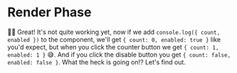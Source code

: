 # Render Phase

👨‍💼 Great! It's not quite working yet, now if we add
`console.log({ count, enabled })` to the component, we'll get
`{ count: 0, enabled: true }` like you'd expect, but when you click the counter
button we get `{ count: 1, enabled: 1 }` 😅. And if you click the disable button
you get `{ count: false, enabled: false }`. What the heck is going on!? Let's
find out.
